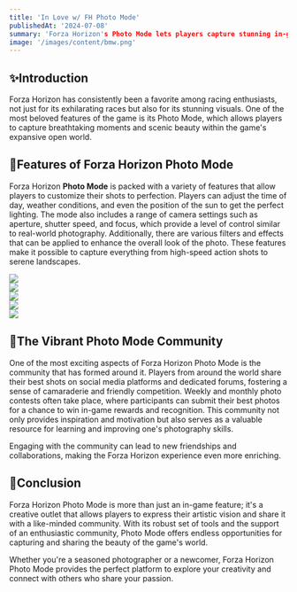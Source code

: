 ```yaml
---
title: 'In Love w/ FH Photo Mode'
publishedAt: '2024-07-08'
summary: 'Forza Horizon's Photo Mode lets players capture stunning in-game visuals with customizable settings. It includes tools for adjusting lighting, camera angles, and filters.'
image: '/images/content/bmw.png'
---
```


## ✨Introduction
Forza Horizon has consistently been a favorite among racing enthusiasts,
not just for its exhilarating races but also for its stunning visuals.
One of the most beloved features of the game is its Photo Mode,
which allows players to capture breathtaking moments and scenic beauty within the game's expansive open world.

## 📸Features of Forza Horizon Photo Mode
Forza Horizon **Photo Mode** is packed with a variety of features that allow players to customize their shots to perfection.
Players can adjust the time of day, weather conditions, and even the position of the sun to get the perfect lighting.
The mode also includes a range of camera settings such as aperture, shutter speed, and focus, which provide a level of control similar to real-world photography.
Additionally, there are various filters and effects that can be applied to enhance the overall look of the photo.
These features make it possible to capture everything from high-speed action shots to serene landscapes.

<div class="grid grid-cols-5 grid-rows-5 gap-4">
    <div class="row-span-5  grayscale hover:grayscale-0 hover:scale-120 transition-all"><a href='https://i.ibb.co.com/pyb91Jf/2-6-1.jpg' target='_blank'><img class="rounded-lg" src="https://i.ibb.co.com/pyb91Jf/2-6-1.jpg"/></a></div>
    <div class="row-span-5  grayscale hover:grayscale-0 hover:scale-120 transition-all"><a href='https://i.ibb.co.com/LJwKL0p/2-1-3.jpg' target='_blank'><img class="rounded-lg" src="https://i.ibb.co.com/LJwKL0p/2-1-3.jpg"/></a></div>
    <div class="row-span-5  grayscale hover:grayscale-0 hover:scale-120 transition-all"><a href='https://i.ibb.co.com/5RrrXJc/2-11.jpg' target='_blank'><img class="rounded-lg" src="https://i.ibb.co.com/5RrrXJc/2-11.jpg"/></a></div>
    <div class="row-span-5  grayscale hover:grayscale-0 hover:scale-120 transition-all"><a href='https://i.ibb.co.com/KFHMPnL/2-4-1.jpg' target='_blank'><img class="rounded-lg" src="https://i.ibb.co.com/KFHMPnL/2-4-1.jpg"/></a></div>
    <div class="row-span-5  grayscale hover:grayscale-0 hover:scale-120 transition-all"><a href='https://i.ibb.co.com/4dzDNHB/2-1-5.jpg' target='_blank'><img class="rounded-lg" src="https://i.ibb.co.com/4dzDNHB/2-1-5.jpg"/></a></div>
</div>

## 👀The Vibrant Photo Mode Community
One of the most exciting aspects of Forza Horizon Photo Mode is the community that has formed around it.
Players from around the world share their best shots on social media platforms and dedicated forums,
fostering a sense of camaraderie and friendly competition. Weekly and monthly photo contests often take place,
where participants can submit their best photos for a chance to win in-game rewards and recognition.
This community not only provides inspiration and motivation but also serves as a valuable resource for learning and improving one's photography skills.

Engaging with the community can lead to new friendships and collaborations, making the Forza Horizon experience even more enriching.

## 🧾Conclusion
Forza Horizon Photo Mode is more than just an in-game feature; it's a creative outlet that allows players to express their artistic vision and share it with a like-minded community.
With its robust set of tools and the support of an enthusiastic community, Photo Mode offers endless opportunities for capturing and sharing the beauty of the game's world.

Whether you're a seasoned photographer or a newcomer, Forza Horizon Photo Mode provides the perfect platform to explore your creativity and connect with others who share your passion.
